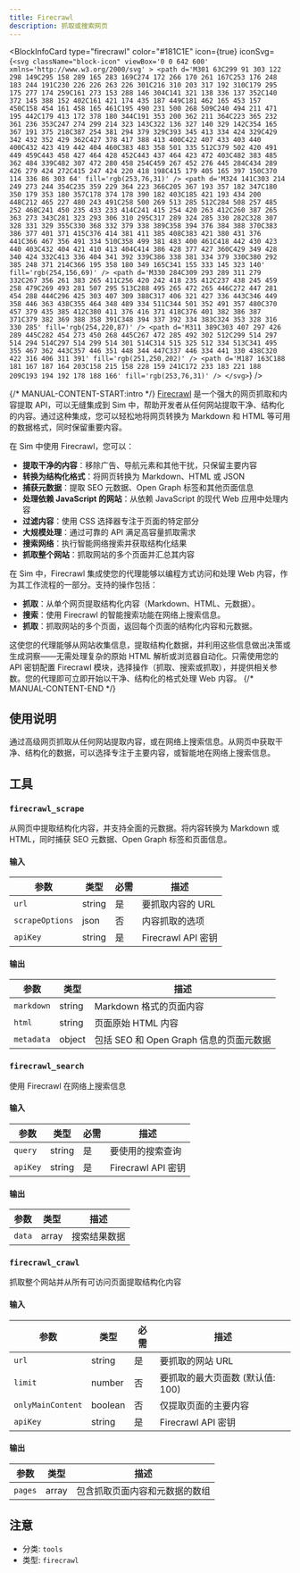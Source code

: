 ```yaml
---
title: Firecrawl
description: 抓取或搜索网页
---
```



<BlockInfoCard 
  type="firecrawl"
  color="#181C1E"
  icon={true}
  iconSvg={`<svg className="block-icon" viewBox='0 0 642 600' xmlns='http://www.w3.org/2000/svg' >
      <path
        d='M301 63C299 91 303 122 298 149C295 158 289 165 283 169C274 172 266 170 261 167C253 176 248 183 244 191C230 226 226 263 226 301C216 310 203 317 192 310C179 295 175 277 174 259C161 273 153 288 146 304C141 321 138 336 137 352C140 372 145 388 152 402C161 421 174 435 187 449C181 462 165 453 157 450C158 454 161 458 165 461C195 490 231 500 268 509C240 494 211 471 195 442C179 413 172 378 180 344C191 353 200 362 211 364C223 365 232 361 236 353C247 274 299 214 323 143C322 136 327 140 329 142C354 165 367 191 375 218C387 254 381 294 379 329C393 345 413 334 424 329C429 342 432 352 429 362C427 378 417 388 413 400C422 407 433 403 440 400C432 423 419 442 404 460C383 483 358 501 335 512C379 502 420 491 449 459C443 458 427 464 428 452C443 437 464 423 472 403C482 383 485 362 484 339C482 307 472 280 458 254C459 267 452 276 445 284C434 289 426 279 424 272C415 247 424 220 418 198C415 179 405 165 397 150C370 114 336 86 303 64'
        fill='rgb(253,76,31)'
      />
      <path
        d='M324 141C303 214 249 273 244 354C235 359 229 364 223 366C205 367 193 357 182 347C180 350 179 353 180 357C178 374 178 390 182 403C185 421 193 434 200 448C212 465 227 480 243 491C258 500 269 513 285 512C284 508 257 485 252 468C241 450 235 433 233 414C241 415 254 420 263 412C260 387 265 363 273 343C281 323 293 306 310 295C317 289 324 285 330 282C328 307 328 331 329 355C330 368 332 379 338 389C358 394 376 384 388 370C383 386 377 401 371 415C376 414 381 411 385 408C383 421 380 431 376 441C366 467 356 491 334 510C358 499 381 483 400 461C418 442 430 423 440 403C432 404 421 410 413 404C414 386 428 377 427 360C429 349 428 340 424 332C413 336 404 341 392 339C386 338 381 334 379 330C380 292 385 248 371 214C366 195 358 180 349 165C341 155 333 145 323 140'
        fill='rgb(254,156,69)'
      />
      <path
        d='M330 284C309 293 289 311 279 332C267 356 261 383 265 411C256 420 242 418 235 412C237 438 245 459 258 479C269 493 281 507 295 513C288 495 265 472 265 446C272 447 281 454 288 444C296 425 303 407 309 388C317 406 321 427 336 443C346 449 358 446 363 438C355 464 348 489 334 511C344 501 352 491 357 480C370 457 379 435 385 412C380 411 376 416 371 418C376 401 382 386 387 371C379 382 369 388 358 391C348 394 337 392 334 383C324 353 328 316 330 285'
        fill='rgb(254,220,87)'
      />
      <path
        d='M311 389C303 407 297 426 289 445C282 454 273 450 268 445C267 472 285 492 302 512C299 514 297 514 294 514C297 514 299 514 301 514C314 515 325 512 334 513C341 495 355 467 362 443C357 446 351 448 344 447C337 446 334 441 330 438C320 422 316 406 311 391'
        fill='rgb(251,250,202)'
      />
      <path
        d='M187 163C188 181 167 187 164 203C158 215 158 228 159 241C172 233 183 221 188 209C193 194 192 178 188 166'
        fill='rgb(253,76,31)'
      />
    </svg>`}
/>

{/* MANUAL-CONTENT-START:intro */}
[Firecrawl](https://firecrawl.dev/) 是一个强大的网页抓取和内容提取 API，可以无缝集成到 Sim 中，帮助开发者从任何网站提取干净、结构化的内容。通过这种集成，您可以轻松地将网页转换为 Markdown 和 HTML 等可用的数据格式，同时保留重要内容。

在 Sim 中使用 Firecrawl，您可以：

- **提取干净的内容**：移除广告、导航元素和其他干扰，只保留主要内容
- **转换为结构化格式**：将网页转换为 Markdown、HTML 或 JSON
- **捕获元数据**：提取 SEO 元数据、Open Graph 标签和其他页面信息
- **处理依赖 JavaScript 的网站**：从依赖 JavaScript 的现代 Web 应用中处理内容
- **过滤内容**：使用 CSS 选择器专注于页面的特定部分
- **大规模处理**：通过可靠的 API 满足高容量抓取需求
- **搜索网络**：执行智能网络搜索并获取结构化结果
- **抓取整个网站**：抓取网站的多个页面并汇总其内容

在 Sim 中，Firecrawl 集成使您的代理能够以编程方式访问和处理 Web 内容，作为其工作流程的一部分。支持的操作包括：

- **抓取**：从单个网页提取结构化内容（Markdown、HTML、元数据）。
- **搜索**：使用 Firecrawl 的智能搜索功能在网络上搜索信息。
- **抓取**：抓取网站的多个页面，返回每个页面的结构化内容和元数据。

这使您的代理能够从网站收集信息，提取结构化数据，并利用这些信息做出决策或生成洞察——无需处理复杂的原始 HTML 解析或浏览器自动化。只需使用您的 API 密钥配置 Firecrawl 模块，选择操作（抓取、搜索或抓取），并提供相关参数。您的代理即可立即开始以干净、结构化的格式处理 Web 内容。
{/* MANUAL-CONTENT-END */}

## 使用说明

通过高级网页抓取从任何网站提取内容，或在网络上搜索信息。从网页中获取干净、结构化的数据，可以选择专注于主要内容，或智能地在网络上搜索信息。

## 工具

### `firecrawl_scrape`

从网页中提取结构化内容，并支持全面的元数据。将内容转换为 Markdown 或 HTML，同时捕获 SEO 元数据、Open Graph 标签和页面信息。

#### 输入

| 参数 | 类型 | 必需 | 描述 |
| --------- | ---- | -------- | ----------- |
| `url` | string | 是 | 要抓取内容的 URL |
| `scrapeOptions` | json | 否 | 内容抓取的选项 |
| `apiKey` | string | 是 | Firecrawl API 密钥 |

#### 输出

| 参数 | 类型 | 描述 |
| --------- | ---- | ----------- |
| `markdown` | string | Markdown 格式的页面内容 |
| `html` | string | 页面原始 HTML 内容 |
| `metadata` | object | 包括 SEO 和 Open Graph 信息的页面元数据 |

### `firecrawl_search`

使用 Firecrawl 在网络上搜索信息

#### 输入

| 参数 | 类型 | 必需 | 描述 |
| --------- | ---- | -------- | ----------- |
| `query` | string | 是 | 要使用的搜索查询 |
| `apiKey` | string | 是 | Firecrawl API 密钥 |

#### 输出

| 参数 | 类型 | 描述 |
| --------- | ---- | ----------- |
| `data` | array | 搜索结果数据 |

### `firecrawl_crawl`

抓取整个网站并从所有可访问页面提取结构化内容

#### 输入

| 参数 | 类型 | 必需 | 描述 |
| --------- | ---- | -------- | ----------- |
| `url` | string | 是 | 要抓取的网站 URL |
| `limit` | number | 否 | 要抓取的最大页面数 \(默认值: 100\) |
| `onlyMainContent` | boolean | 否 | 仅提取页面的主要内容 |
| `apiKey` | string | 是 | Firecrawl API 密钥 |

#### 输出

| 参数 | 类型 | 描述 |
| --------- | ---- | ----------- |
| `pages` | array | 包含抓取页面内容和元数据的数组 |

## 注意

- 分类: `tools`
- 类型: `firecrawl`
